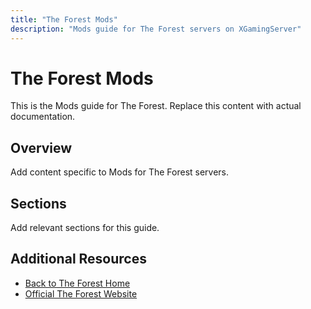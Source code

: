 ```yaml
---
title: "The Forest Mods"
description: "Mods guide for The Forest servers on XGamingServer"
---
```


# The Forest Mods

This is the Mods guide for The Forest. Replace this content with actual documentation.

## Overview

Add content specific to Mods for The Forest servers.

## Sections

Add relevant sections for this guide.

## Additional Resources

- [Back to The Forest Home](./index)
- [Official The Forest Website](https://example.com)
